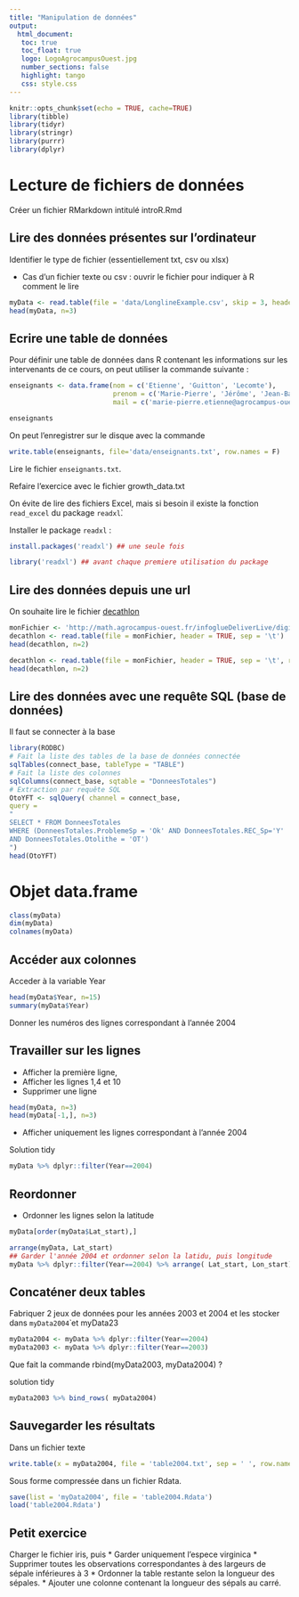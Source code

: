 ```yaml
---
title: "Manipulation de données"
output: 
  html_document:
   toc: true
   toc_float: true
   logo: LogoAgrocampusOuest.jpg
   number_sections: false
   highlight: tango
   css: style.css
---
```


```r
knitr::opts_chunk$set(echo = TRUE, cache=TRUE)
library(tibble)
library(tidyr)
library(stringr)
library(purrr)
library(dplyr)
```

# Lecture de fichiers de données 
Créer un fichier RMarkdown intitulé introR.Rmd

## Lire des données  présentes sur l'ordinateur
   Identifier le type de fichier (essentiellement txt, csv ou xlsx)
   
- Cas d'un fichier texte ou csv : ouvrir le fichier pour indiquer à R comment le lire 
```r
myData <- read.table(file = 'data/LonglineExample.csv', skip = 3, header = TRUE, sep = ';')
head(myData, n=3)
```


## Ecrire une table de données

Pour définir une table de données dans R contenant les informations sur les intervenants de ce cours, on peut utiliser la commande suivante :
```r
enseignants <- data.frame(nom = c('Etienne', 'Guitton', 'Lecomte'),
                          prenom = c('Marie-Pierre', 'Jérôme', 'Jean-Baptiste'),
                          mail = c('marie-pierre.etienne@agrocampus-ouest.fr', 'jerome.guitton@agrocampus-ouest.fr', 'jean-baptiste.lecomte@agrocampus-ouest.fr'))

enseignants
```

On peut l'enregistrer sur le disque avec la commande

```r
write.table(enseignants, file='data/enseignants.txt', row.names = F)
```

Lire le fichier ` enseignants.txt`. 

Refaire l'exercice avec le fichier growth_data.txt
   
   
On évite de lire des fichiers Excel, mais si besoin il existe la fonction  `read_excel` du package `readxl`̀.

Installer le package `readxl` :

```r
install.packages('readxl') ## une seule fois
```

```r
library('readxl') ## avant chaque premiere utilisation du package
```

   
## Lire des données depuis une url
On souhaite lire le fichier [decathlon](http://math.agrocampus-ouest.fr/infoglueDeliverLive/digitalAssets/107906_decath.txt)

\pause


```r
monFichier <- 'http://math.agrocampus-ouest.fr/infoglueDeliverLive/digitalAssets/107906_decath.txt'
decathlon <- read.table(file = monFichier, header = TRUE, sep = '\t')
head(decathlon, n=2)

decathlon <- read.table(file = monFichier, header = TRUE, sep = '\t', row.names = 1)
head(decathlon, n=2)
```


## Lire des données avec une requête SQL (base de données)

Il faut se connecter à la base
```r
library(RODBC)
# Fait la liste des tables de la base de données connectée
sqlTables(connect_base, tableType = "TABLE")
# Fait la liste des colonnes
sqlColumns(connect_base, sqtable = "DonneesTotales")
# Extraction par requête SQL
OtoYFT <- sqlQuery( channel = connect_base,
query =
"
SELECT * FROM DonneesTotales
WHERE (DonneesTotales.ProblemeSp = 'Ok' AND DonneesTotales.REC_Sp='Y'
AND DonneesTotales.Otolithe = 'OT')
")
head(OtoYFT)
```

# Objet data.frame
```r
class(myData)
dim(myData)
colnames(myData)
```

## Accéder aux colonnes

Acceder à la variable Year
```r
head(myData$Year, n=15)
summary(myData$Year)
```

Donner les numéros des lignes correspondant à l'année 2004



## Travailler sur les lignes  
- Afficher la première ligne,
- Afficher les lignes 1,4 et 10
- Supprimer une ligne
```r
head(myData, n=3)
head(myData[-1,], n=3)
```
- Afficher uniquement les lignes correspondant à l'année 2004


Solution tidy
```r
myData %>% dplyr::filter(Year==2004)
```

## Reordonner 

- Ordonner les lignes selon la latitude
```r
myData[order(myData$Lat_start),] 
```

```r
arrange(myData, Lat_start)
## Garder l'année 2004 et ordonner selon la latidu, puis longitude 
myData %>% dplyr::filter(Year==2004) %>% arrange( Lat_start, Lon_start)
```


## Concaténer deux tables 

Fabriquer 2 jeux de données pour les années 2003 et 2004 et les stocker dans  `myData2004`̀ et myData23

```r
myData2004 <- myData %>% dplyr::filter(Year==2004)
myData2003 <- myData %>% dplyr::filter(Year==2003)
```
Que fait la commande rbind(myData2003, myData2004) ?


solution tidy 
```r
myData2003 %>% bind_rows( myData2004)
```

## Sauvegarder les résultats

Dans un fichier texte

```r
write.table(x = myData2004, file = 'table2004.txt', sep = ' ', row.names = FALSE)
```

Sous forme compressée dans un fichier Rdata.

```r
save(list = 'myData2004', file = 'table2004.Rdata')
load('table2004.Rdata')
```


## Petit exercice
Charger le fichier iris, puis
* Garder uniquement l'espece virginica
* Supprimer toutes les observations correspondantes à des largeurs de sépale inférieures à 3
* Ordonner la table restante selon la longueur des sépales.
* Ajouter une colonne contenant la longueur des sépals au carré.
